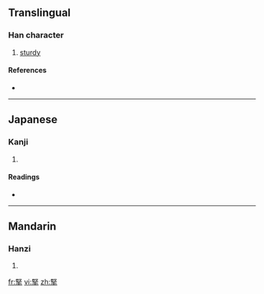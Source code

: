 ==Translingual==

===Han character===
{{Han char|rn=64|rad=手|as=08|sn=12|four=7750<sub>2</sub>|canj=尸水手 (SEQ)}}

# [[sturdy]]

====References====
* {{Han ref|kx=0437.160|dkj=12259|dj=0787.060|hdz=31889.010|uh=6394|ud=25492|bh=D952|bd=55634}}

----

==Japanese==

===Kanji===
{{ja-kanji|grade=|rs=手08}}

# {{defn|Japanese|sort=手08}}

====Readings====
* {{ja-readings|on=[[かん]] (kan), [[けん]] (ken)|kun=[[かたい]] (katai)}}

----

==Mandarin==

===Hanzi===
{{cmn-hanzi|pin=[[qiān]] ([[qian1]])|wg=ch'ien<sup>1</sup>}}

# {{defn|Mandarin|sort=手08}}

[[fr:掔]]
[[vi:掔]]
[[zh:掔]]